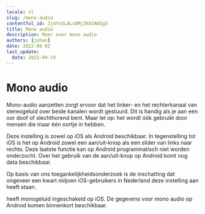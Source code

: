 ```yaml
---
locale: nl
slug: /mono-audio
contentful_id: 3jmYe3LALs8Mj2K41AW1gS
title: Mono audio
description: Meer over mono audio
authors: [johan]
date: 2022-06-02
last_update:
  date: 2022-09-19
---
```


# Mono audio

Mono-audio aanzetten zorgt ervoor dat het linker- en het rechterkanaal van stereogeluid over beide kanalen wordt gestuurd. Dit is handig als je aan een oor doof of slechthorend bent. Maar let op: het wordt óók gebruikt door mensen die maar één oortje in hebben.

Deze instelling is zowel op iOS als Android beschikbaar. In tegenstelling tot iOS is het op Android zowel een aan/uit-knop als een slider van links naar rechts. Deze laatste functie kan op Android programmatisch niet worden onderzocht. Over het gebruik van de aan/uit-knop op Android komt nog data beschikbaar.

Op basis van ons toegankelijkheidsonderzoek is de inschatting dat ongeveer een kwart miljoen iOS-gebruikers in Nederland deze instelling aan heeft staan.

<TwoColumnBlock>
  <LeftColumn>
    <ColumnRow>
      <PercentageBlock
        metrics={[
          { title: 'iOS - mono audio metric', key: 'ios-accessibility_is_mono_audio_enabled-true', isPercentage: true }
        ]}
        label="Meer over monogeluid"
        url="/nl/stats/mono-audio">
        heeft monogeluid ingeschakeld op iOS.
      </PercentageBlock>
    </ColumnRow>
  </LeftColumn>
  <RightColumn>
    <ColumnRow>
      <TextBlock showBackgroundColor={true}>
        De gegevens voor mono audio op Android komen binnenkort beschikbaar.
        <CustomLink
          url="/nl/stats/mono-audio"
          label="Meer over monogeluid"
        />
      </TextBlock>
    </ColumnRow>
  </RightColumn>
</TwoColumnBlock>
